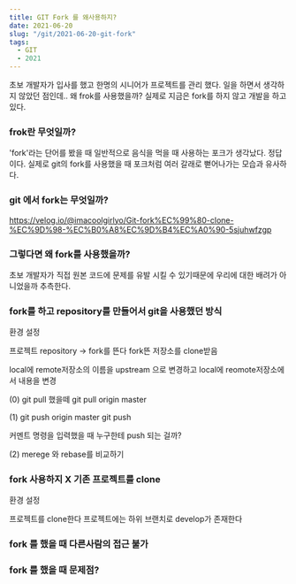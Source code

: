 ```yaml
---
title: GIT Fork 를 왜사용하지?
date: 2021-06-20
slug: "/git/2021-06-20-git-fork"
tags:
  - GIT
  - 2021
---
```

초보 개발자가 입사를 했고
한명의 시니어가 프로젝트를 관리 했다.
일을 하면서 생각하지 않았던 점인데..
왜 frok를 사용했을까?
실제로 지금은 fork를 하지 않고 개발을 하고 있다.

###  frok란 무엇일까?
'fork'라는 단어를 봤을 때
일반적으로 음식을 먹을 때 사용하는 포크가 생각났다.
정답이다.
실제로 git의 fork를 사용했을 때
포크처럼 여러 갈래로 뻗어나가는 모습과 유사하다.

###  git 에서 fork는 무엇일까?
https://velog.io/@imacoolgirlyo/Git-fork%EC%99%80-clone-%EC%9D%98-%EC%B0%A8%EC%9D%B4%EC%A0%90-5sjuhwfzgp

###  그렇다면 왜 fork를 사용했을까?
초보 개발자가 직접 원본 코드에 문제를 유발 시킬 수 있기때문에
우리에 대한 배려가 아니었을까 추측한다.

###  fork를 하고 repository를 만들어서 git을 사용했던 방식

환경 설정

프로젝트 repository -> fork를 뜬다
fork뜬 저장소를 clone받음

local에 remote저장소의 이름을 upstream 으로 변경하고
local에 reomote저장소에서 내용을 변경

(0)
git pull 했을떼
git pull origin master

(1)
git push origin master
git push

커멘트 명령을 입력했을 때 누구한테 push 되는 걸까?

(2) merege 와 rebase를 비교하기


###  fork 사용하지 X 기존 프로젝트를 clone
환경 설정

프로젝트를 clone한다
프로젝트에는 하위 브랜치로 develop가 존재한다

### fork 를 했을 때 다른사람의 접근 불가


### fork 를 했을 때 문제점?






